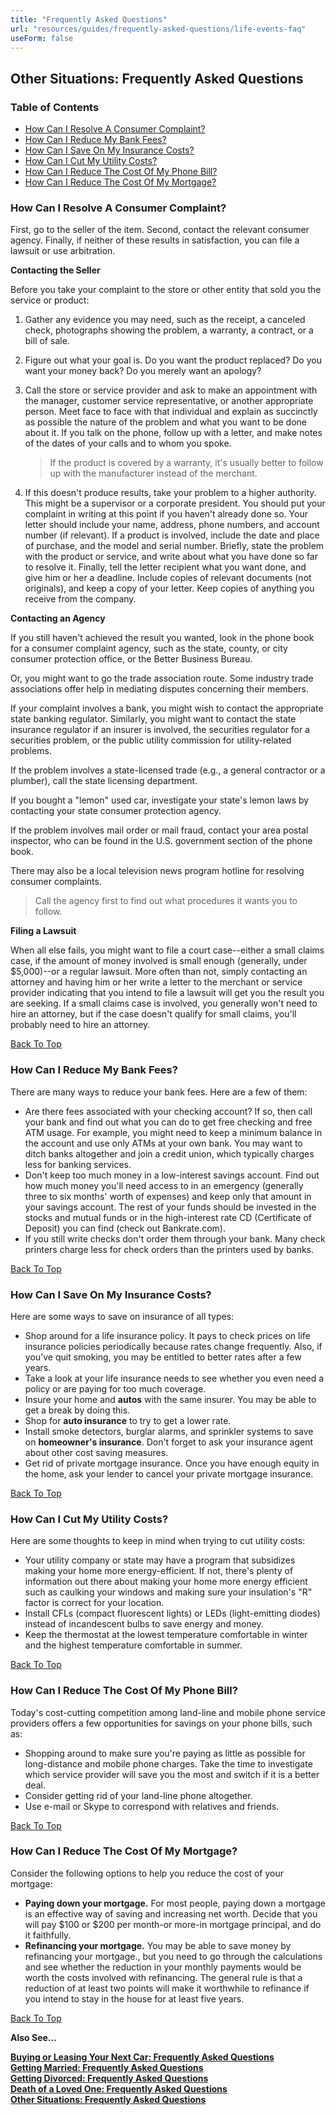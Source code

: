 ```yaml
---
title: "Frequently Asked Questions"
url: "resources/guides/frequently-asked-questions/life-events-faq"
useForm: false
---
```



Other Situations: Frequently Asked Questions
--------------------------------------------

### Table of Contents

*   [How Can I Resolve A Consumer Complaint?](#1)
*   [How Can I Reduce My Bank Fees?](#2)
*   [How Can I Save On My Insurance Costs?](#3)
*   [How Can I Cut My Utility Costs?](#4)
*   [How Can I Reduce The Cost Of My Phone Bill?](#5)
*   [How Can I Reduce The Cost Of My Mortgage?](#6)

### How Can I Resolve A Consumer Complaint?

First, go to the seller of the item. Second, contact the relevant consumer agency. Finally, if neither of these results in satisfaction, you can file a lawsuit or use arbitration.

**Contacting the Seller**

Before you take your complaint to the store or other entity that sold you the service or product:

1.  Gather any evidence you may need, such as the receipt, a canceled check, photographs showing the problem, a warranty, a contract, or a bill of sale.
    
2.  Figure out what your goal is. Do you want the product replaced? Do you want your money back? Do you merely want an apology?
    
3.  Call the store or service provider and ask to make an appointment with the manager, customer service representative, or another appropriate person. Meet face to face with that individual and explain as succinctly as possible the nature of the problem and what you want to be done about it. If you talk on the phone, follow up with a letter, and make notes of the dates of your calls and to whom you spoke.
    
    > If the product is covered by a warranty, it's usually better to follow up with the manufacturer instead of the merchant.
    
4.  If this doesn't produce results, take your problem to a higher authority. This might be a supervisor or a corporate president. You should put your complaint in writing at this point if you haven't already done so. Your letter should include your name, address, phone numbers, and account number (if relevant). If a product is involved, include the date and place of purchase, and the model and serial number. Briefly, state the problem with the product or service, and write about what you have done so far to resolve it. Finally, tell the letter recipient what you want done, and give him or her a deadline. Include copies of relevant documents (not originals), and keep a copy of your letter. Keep copies of anything you receive from the company.
    

**Contacting an Agency**

If you still haven't achieved the result you wanted, look in the phone book for a consumer complaint agency, such as the state, county, or city consumer protection office, or the Better Business Bureau.

Or, you might want to go the trade association route. Some industry trade associations offer help in mediating disputes concerning their members.

If your complaint involves a bank, you might wish to contact the appropriate state banking regulator. Similarly, you might want to contact the state insurance regulator if an insurer is involved, the securities regulator for a securities problem, or the public utility commission for utility-related problems.

If the problem involves a state-licensed trade (e.g., a general contractor or a plumber), call the state licensing department.

If you bought a "lemon" used car, investigate your state's lemon laws by contacting your state consumer protection agency.

If the problem involves mail order or mail fraud, contact your area postal inspector, who can be found in the U.S. government section of the phone book.

There may also be a local television news program hotline for resolving consumer complaints.

> Call the agency first to find out what procedures it wants you to follow.

**Filing a Lawsuit**

When all else fails, you might want to file a court case--either a small claims case, if the amount of money involved is small enough (generally, under $5,000)--or a regular lawsuit. More often than not, simply contacting an attorney and having him or her write a letter to the merchant or service provider indicating that you intend to file a lawsuit will get you the result you are seeking. If a small claims case is involved, you generally won't need to hire an attorney, but if the case doesn't qualify for small claims, you'll probably need to hire an attorney.

[Back To Top](#top)

### How Can I Reduce My Bank Fees?

There are many ways to reduce your bank fees. Here are a few of them:

*   Are there fees associated with your checking account? If so, then call your bank and find out what you can do to get free checking and free ATM usage. For example, you might need to keep a minimum balance in the account and use only ATMs at your own bank. You may want to ditch banks altogether and join a credit union, which typically charges less for banking services.
*   Don't keep too much money in a low-interest savings account. Find out how much money you'll need access to in an emergency (generally three to six months' worth of expenses) and keep only that amount in your savings account. The rest of your funds should be invested in the stocks and mutual funds or in the high-interest rate CD (Certificate of Deposit) you can find (check out Bankrate.com).
*   If you still write checks don't order them through your bank. Many check printers charge less for check orders than the printers used by banks.

[Back To Top](#top)

### How Can I Save On My Insurance Costs?

Here are some ways to save on insurance of all types:

*   Shop around for a life insurance policy. It pays to check prices on life insurance policies periodically because rates change frequently. Also, if you've quit smoking, you may be entitled to better rates after a few years.
*   Take a look at your life insurance needs to see whether you even need a policy or are paying for too much coverage.
*   Insure your home and **autos** with the same insurer. You may be able to get a break by doing this.
*   Shop for **auto insurance** to try to get a lower rate.
*   Install smoke detectors, burglar alarms, and sprinkler systems to save on **homeowner's insurance**. Don't forget to ask your insurance agent about other cost saving measures.
*   Get rid of private mortgage insurance. Once you have enough equity in the home, ask your lender to cancel your private mortgage insurance.

[Back To Top](#top)

### How Can I Cut My Utility Costs?

Here are some thoughts to keep in mind when trying to cut utility costs:

*   Your utility company or state may have a program that subsidizes making your home more energy-efficient. If not, there's plenty of information out there about making your home more energy efficient such as caulking your windows and making sure your insulation's "R" factor is correct for your location.
*   Install CFLs (compact fluorescent lights) or LEDs (light-emitting diodes) instead of incandescent bulbs to save energy and money.
*   Keep the thermostat at the lowest temperature comfortable in winter and the highest temperature comfortable in summer.

[Back To Top](#top)

### How Can I Reduce The Cost Of My Phone Bill?

Today's cost-cutting competition among land-line and mobile phone service providers offers a few opportunities for savings on your phone bills, such as:

*   Shopping around to make sure you're paying as little as possible for long-distance and mobile phone charges. Take the time to investigate which service provider will save you the most and switch if it is a better deal.
*   Consider getting rid of your land-line phone altogether.
*   Use e-mail or Skype to correspond with relatives and friends.

[Back To Top](#top)

### How Can I Reduce The Cost Of My Mortgage?

Consider the following options to help you reduce the cost of your mortgage:

*   **Paying down your mortgage.** For most people, paying down a mortgage is an effective way of saving and increasing net worth. Decide that you will pay $100 or $200 per month-or more-in mortgage principal, and do it faithfully.
*   **Refinancing your mortgage.** You may be able to save money by refinancing your mortgage., but you need to go through the calculations and see whether the reduction in your monthly payments would be worth the costs involved with refinancing. The general rule is that a reduction of at least two points will make it worthwhile to refinance if you intend to stay in the house for at least five years.

[Back To Top](#top)

**Also See...**

[**Buying or Leasing Your Next Car: Frequently Asked Questions**](/resources/guides/frequently-asked-questions/buying-leasing-car-faq)  
[**Getting Married: Frequently Asked Questions**](/resources/guides/frequently-asked-questions/getting-married-faq)  
[**Getting Divorced: Frequently Asked Questions**](/resources/guides/frequently-asked-questions/getting-divorced-faq)  
[**Death of a Loved One: Frequently Asked Questions**](/resources/guides/frequently-asked-questions/death-of-loved-one-faq)  
[**Other Situations: Frequently Asked Questions**](/resources/guides/frequently-asked-questions/other-situations-faq)  